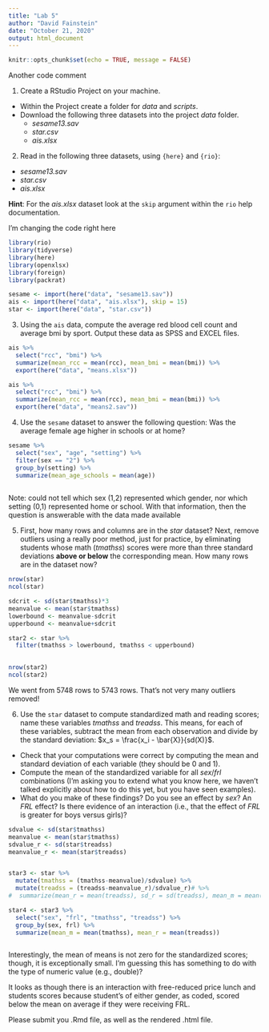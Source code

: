```yaml
---
title: "Lab 5"
author: "David Fainstein"
date: "October 21, 2020"
output: html_document
---
```


```r
knitr::opts_chunk$set(echo = TRUE, message = FALSE) 
```
Another code comment


1. Create a RStudio Project on your machine.

* Within the Project create a folder for *data* and *scripts*.
* Download the following three datasets into the project *data* folder.
  + *sesame13.sav*
  + *star.csv*
  + *ais.xlsx*

2. Read in the following three datasets, using `{here}` and `{rio}`:
  * *sesame13.sav*
  * *star.csv*
  * *ais.xlsx*
  
**Hint**: For the *ais.xlsx* dataset look at the `skip` argument within the `rio` help documentation.
  
  I'm changing the code right here
  
```r

library(rio)
library(tidyverse)
library(here)
library(openxlsx)
library(foreign)
library(packrat)

sesame <- import(here("data", "sesame13.sav"))
ais <- import(here("data", "ais.xlsx"), skip = 15)
star <- import(here("data", "star.csv"))

```

3. Using the `ais` data, compute the average red blood cell count and average bmi by sport. Output these data as SPSS and EXCEL files. 

```r

ais %>%
  select("rcc", "bmi") %>%
  summarize(mean_rcc = mean(rcc), mean_bmi = mean(bmi)) %>% 
  export(here("data", "means.xlsx")) 

ais %>%
  select("rcc", "bmi") %>%
  summarize(mean_rcc = mean(rcc), mean_bmi = mean(bmi)) %>% 
  export(here("data", "means2.sav")) 
```

4. Use the `sesame` dataset to answer the following question: Was the average female age higher in schools or at home? 

```r

sesame %>% 
  select("sex", "age", "setting") %>% 
  filter(sex == "2") %>% 
  group_by(setting) %>% 
  summarize(mean_age_schools = mean(age))
  
```
Note: could not tell which sex (1,2) represented which gender, nor which setting (0,1) represented home or school. With that information, then the question is answerable with the data made available


5. First, how many rows and columns are in the *star* dataset? Next, remove outliers using a really poor method, just for practice, by eliminating students whose math (*tmathss*) scores were more than three standard deviations **above or below** the corresponding mean. How many rows are in the dataset now?

```r
nrow(star)
ncol(star)

sdcrit <- sd(star$tmathss)*3
meanvalue <- mean(star$tmathss)
lowerbound <- meanvalue-sdcrit
upperbound <- meanvalue+sdcrit

star2 <- star %>% 
  filter(tmathss > lowerbound, tmathss < upperbound)
  

nrow(star2)
ncol(star2)
```
We went from 5748 rows to 5743 rows. That's not very many outliers removed!


6. Use the `star` dataset to compute standardized math and reading scores; name these variables *tmathss* and *treadss*. This means, for each of these variables, subtract the mean from each observation and divide by the standard deviation: $x_s = \frac{x_i - \bar{X}}{sd(X)}$. 
  + Check that your computations were correct by computing the mean and standard deviation of each variable (they should be 0 and 1). 
  + Compute the mean of the standardized variable for all *sex*/*frl* combinations (I'm asking you to extend what you know here, we haven't talked explicitly about how to do this yet, but you have seen examples). 
  + What do you make of these findings? Do you see an effect by *sex*? An *FRL* effect? Is there evidence of an interaction (i.e., that the effect of *FRL* is greater for boys versus girls)?

```r

sdvalue <- sd(star$tmathss)
meanvalue <- mean(star$tmathss)
sdvalue_r <- sd(star$treadss)
meanvalue_r <- mean(star$treadss)


star3 <- star %>% 
  mutate(tmathss = (tmathss-meanvalue)/sdvalue) %>% 
  mutate(treadss = (treadss-meanvalue_r)/sdvalue_r)# %>% 
#  summarize(mean_r = mean(treadss), sd_r = sd(treadss), mean_m = mean(tmathss), sd_m = sd(tmathss))

star4 <- star3 %>% 
  select("sex", "frl", "tmathss", "treadss") %>% 
  group_by(sex, frl) %>% 
  summarize(mean_m = mean(tmathss), mean_r = mean(treadss))



```
Interestingly, the mean of means is not zero for the standardized scores; though, it is exceptionally small. I'm guessing this has something to do with the type of numeric value (e.g., double)?

It looks as though there is an interaction with free-reduced price lunch and students scores because student's of either gender, as coded, scored below the mean on average if they were receiving FRL. 

Please submit you .Rmd file, as well as the rendered .html file.